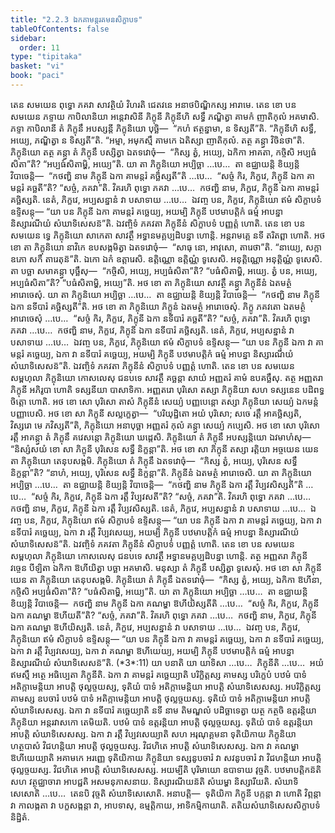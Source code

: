 ```yaml
---
title: "2.2.3 ឯកគាមន្តរគមនសិក្ខាបទ"
tableOfContents: false
sidebar:
  order: 11
type: "tipitaka"
basket: "vi"
book: "paci"
---
```



<DynamicBreadcrumb />

<Division number="687" book="paci">

<Paragraph number="2245" book="paci">
តេន សមយេន ពុទ្ធោ ភគវា សាវត្ថិយំ វិហរតិ ជេតវនេ អនាថបិណ្ឌិកស្ស អារាមេ. តេន ខោ បន សមយេន ភទ្ទាយ កាបិលានិយា អន្តេវាសិនី ភិក្ខុនី ភិក្ខុនីហិ សទ្ធឹ ភណ្ឌិត្វា គាមកំ ញាតិកុលំ អគមាសិ. ភទ្ទា កាបិលានី តំ ភិក្ខុនឹ អបស្សន្តី ភិក្ខុនិយោ បុច្ឆិ—  “កហំ ឥត្ថន្នាមា, ន ទិស្សតី”តិ. “ភិក្ខុនីហិ សទ្ធឹ, អយ្យេ, ភណ្ឌិត្វា ន ទិស្សតី”តិ. “អម្មា, អមុកស្មឹ គាមកេ ឯតិស្សា ញាតិកុលំ. តត្ថ គន្ត្វា វិចិនថា”តិ. ភិក្ខុនិយោ តត្ថ គន្ត្វា តំ ភិក្ខុនឹ បស្សិត្វា ឯតទវោចុំ—  “កិស្ស ត្វំ, អយ្យេ, ឯកិកា អាគតា, កច្ចិសិ អប្បធំសិតា”តិ? “អប្បធំសិតាម្ហិ, អយ្យេ”តិ.
</Paragraph>

<Paragraph number="2246" book="paci">
យា តា ភិក្ខុនិយោ អប្បិច្ឆា …បេ…  តា ឧជ្ឈាយន្តិ ខិយ្យន្តិ វិបាចេន្តិ—  “កថញ្ហិ នាម ភិក្ខុនី ឯកា គាមន្តរំ គច្ឆិស្សតី”តិ …បេ…  “សច្ចំ កិរ, ភិក្ខវេ, ភិក្ខុនី ឯកា គាមន្តរំ គច្ឆតី”តិ? “សច្ចំ, ភគវា”តិ. វិគរហិ ពុទ្ធោ ភគវា …បេ…  កថញ្ហិ នាម, ភិក្ខវេ, ភិក្ខុនី ឯកា គាមន្តរំ គច្ឆិស្សតិ. នេតំ, ភិក្ខវេ, អប្បសន្នានំ វា បសាទាយ …បេ…  ឯវញ្ច បន, ភិក្ខវេ, ភិក្ខុនិយោ ឥមំ សិក្ខាបទំ ឧទ្ទិសន្តុ—
</Paragraph>

<Paragraph number="2247" book="paci">
<Emphasis>“យា បន ភិក្ខុនី ឯកា គាមន្តរំ គច្ឆេយ្យ, អយម្បិ ភិក្ខុនី បឋមាបត្តិកំ ធម្មំ អាបន្នា និស្សារណីយំ សំឃាទិសេសន៑”</Emphasis>តិ.
</Paragraph>

<Paragraph number="2248" book="paci">
ឯវញ្ចិទំ ភគវតា ភិក្ខុនីនំ សិក្ខាបទំ បញ្ញត្តំ ហោតិ.
</Paragraph>

</Division>
<Division number="688" book="paci">

<Paragraph number="2249" book="paci">
តេន ខោ បន សមយេន ទ្វេ ភិក្ខុនិយោ សាកេតា សាវត្ថឹ អទ្ធានមគ្គប្បដិបន្នា ហោន្តិ. អន្តរាមគ្គេ នទី តរិតព្ពា ហោតិ. អថ ខោ តា ភិក្ខុនិយោ នាវិកេ ឧបសង្កមិត្វា ឯតទវោចុំ—  “សាធុ នោ, អាវុសោ, តារេថា”តិ. “នាយ្យេ, សក្កា ឧភោ សកឹ តារេតុន៑”តិ. ឯកោ ឯកំ ឧត្តារេសិ. ឧត្តិណ្ណោ ឧត្តិណ្ណំ ទូសេសិ. អនុត្តិណ្ណោ អនុត្តិណ្ណំ ទូសេសិ. តា បច្ឆា សមាគន្ត្វា បុច្ឆឹសុ—  “កច្ចិសិ, អយ្យេ, អប្បធំសិតា”តិ? “បធំសិតាម្ហិ, អយ្យេ. ត្វំ បន, អយ្យេ, អប្បធំសិតា”តិ? “បធំសិតាម្ហិ, អយ្យេ”តិ.
</Paragraph>

<Paragraph number="2250" book="paci">
អថ ខោ តា ភិក្ខុនិយោ សាវត្ថឹ គន្ត្វា ភិក្ខុនីនំ ឯតមត្ថំ អារោចេសុំ. យា តា ភិក្ខុនិយោ អប្បិច្ឆា …បេ…  តា ឧជ្ឈាយន្តិ ខិយ្យន្តិ វិបាចេន្តិ—  “កថញ្ហិ នាម ភិក្ខុនី ឯកា នទីបារំ គច្ឆិស្សតី”តិ. អថ ខោ តា ភិក្ខុនិយោ ភិក្ខូនំ ឯតមត្ថំ អារោចេសុំ. ភិក្ខូ ភគវតោ ឯតមត្ថំ អារោចេសុំ …បេ…  “សច្ចំ កិរ, ភិក្ខវេ, ភិក្ខុនី ឯកា នទីបារំ គច្ឆតី”តិ? “សច្ចំ, ភគវា”តិ. វិគរហិ ពុទ្ធោ ភគវា …បេ…  កថញ្ហិ នាម, ភិក្ខវេ, ភិក្ខុនី ឯកា នទីបារំ គច្ឆិស្សតិ. នេតំ, ភិក្ខវេ, អប្បសន្នានំ វា បសាទាយ …បេ…  ឯវញ្ច បន, ភិក្ខវេ, ភិក្ខុនិយោ ឥមំ សិក្ខាបទំ ឧទ្ទិសន្តុ—
</Paragraph>

<Paragraph number="2251" book="paci">
<Emphasis>“យា បន ភិក្ខុនី ឯកា វា គាមន្តរំ គច្ឆេយ្យ, ឯកា វា នទីបារំ គច្ឆេយ្យ, អយម្បិ ភិក្ខុនី បឋមាបត្តិកំ ធម្មំ អាបន្នា និស្សារណីយំ សំឃាទិសេសន៑”</Emphasis>តិ.
</Paragraph>

<Paragraph number="2252" book="paci">
ឯវញ្ចិទំ ភគវតា ភិក្ខុនីនំ សិក្ខាបទំ បញ្ញត្តំ ហោតិ.
</Paragraph>

</Division>
<Division number="689" book="paci">

<Paragraph number="2253" book="paci">
តេន ខោ បន សមយេន សម្ពហុលា ភិក្ខុនិយោ កោសលេសុ ជនបទេ សាវត្ថឹ គច្ឆន្តា សាយំ អញ្ញតរំ គាមំ ឧបគច្ឆឹសុ. តត្ថ អញ្ញតរា ភិក្ខុនី អភិរូបា ហោតិ ទស្សនីយា បាសាទិកា. អញ្ញតរោ បុរិសោ តស្សា ភិក្ខុនិយា សហ ទស្សនេន បដិពទ្ធចិត្តោ ហោតិ. អថ ខោ សោ បុរិសោ តាសំ ភិក្ខុនីនំ សេយ្យំ បញ្ញបេន្តោ តស្សា ភិក្ខុនិយា សេយ្យំ ឯកមន្តំ បញ្ញាបេសិ. អថ ខោ សា ភិក្ខុនី សល្លក្ខេត្វា—  “បរិយុដ្ឋិតោ អយំ បុរិសោ; សចេ រត្តឹ អាគច្ឆិស្សតិ, វិស្សរោ មេ ភវិស្សតី”តិ, ភិក្ខុនិយោ អនាបុច្ឆា អញ្ញតរំ កុលំ គន្ត្វា សេយ្យំ កប្បេសិ. អថ ខោ សោ បុរិសោ រត្តឹ អាគន្ត្វា តំ ភិក្ខុនឹ គវេសន្តោ ភិក្ខុនិយោ ឃដ្ដេសិ. ភិក្ខុនិយោ តំ ភិក្ខុនឹ អបស្សន្តិយោ ឯវមាហំសុ—  “និស្សំសយំ ខោ សា ភិក្ខុនី បុរិសេន សទ្ធឹ និក្ខន្តា”តិ.
</Paragraph>

<Paragraph number="2254" book="paci">
អថ ខោ សា ភិក្ខុនី តស្សា រត្តិយា អច្ចយេន យេន តា ភិក្ខុនិយោ តេនុបសង្កមិ. ភិក្ខុនិយោ តំ ភិក្ខុនឹ ឯតទវោចុំ—  “កិស្ស ត្វំ, អយ្យេ, បុរិសេន សទ្ធឹ និក្ខន្តា”តិ? “នាហំ, អយ្យេ, បុរិសេន សទ្ធឹ និក្ខន្តា”តិ. ភិក្ខុនីនំ ឯតមត្ថំ អារោចេសិ. យា តា ភិក្ខុនិយោ អប្បិច្ឆា …បេ…  តា ឧជ្ឈាយន្តិ ខិយ្យន្តិ វិបាចេន្តិ—  “កថញ្ហិ នាម ភិក្ខុនី ឯកា រត្តឹ វិប្បវសិស្សតី”តិ …បេ…  “សច្ចំ កិរ, ភិក្ខវេ, ភិក្ខុនី ឯកា រត្តឹ វិប្បវសតី”តិ? “សច្ចំ, ភគវា”តិ. វិគរហិ ពុទ្ធោ ភគវា …បេ…  កថញ្ហិ នាម, ភិក្ខវេ, ភិក្ខុនី ឯកា រត្តឹ វិប្បវសិស្សតិ. នេតំ, ភិក្ខវេ, អប្បសន្នានំ វា បសាទាយ …បេ…  ឯវញ្ច បន, ភិក្ខវេ, ភិក្ខុនិយោ ឥមំ សិក្ខាបទំ ឧទ្ទិសន្តុ—
</Paragraph>

<Paragraph number="2255" book="paci">
<Emphasis>“យា បន ភិក្ខុនី ឯកា វា គាមន្តរំ គច្ឆេយ្យ, ឯកា វា នទីបារំ គច្ឆេយ្យ, ឯកា វា រត្តឹ វិប្បវសេយ្យ, អយម្បិ ភិក្ខុនី បឋមាបត្តិកំ ធម្មំ អាបន្នា និស្សារណីយំ សំឃាទិសេសន៑”</Emphasis>តិ.
</Paragraph>

<Paragraph number="2256" book="paci">
ឯវញ្ចិទំ ភគវតា ភិក្ខុនីនំ សិក្ខាបទំ បញ្ញត្តំ ហោតិ.
</Paragraph>

</Division>
<Division number="690" book="paci">

<Paragraph number="2257" book="paci">
តេន ខោ បន សមយេន សម្ពហុលា ភិក្ខុនិយោ កោសលេសុ ជនបទេ សាវត្ថឹ អទ្ធានមគ្គប្បដិបន្នា ហោន្តិ. តត្ថ អញ្ញតរា ភិក្ខុនី វច្ចេន បីឡិតា ឯកិកា ឱហីយិត្វា បច្ឆា អគមាសិ. មនុស្សា តំ ភិក្ខុនឹ បស្សិត្វា ទូសេសុំ. អថ ខោ សា ភិក្ខុនី យេន តា ភិក្ខុនិយោ តេនុបសង្កមិ. ភិក្ខុនិយោ តំ ភិក្ខុនឹ ឯតទវោចុំ—  “កិស្ស ត្វំ, អយ្យេ, ឯកិកា ឱហីនា, កច្ចិសិ អប្បធំសិតា”តិ? “បធំសិតាម្ហិ, អយ្យេ”តិ.
</Paragraph>

<Paragraph number="2258" book="paci">
យា តា ភិក្ខុនិយោ អប្បិច្ឆា …បេ…  តា ឧជ្ឈាយន្តិ ខិយ្យន្តិ វិបាចេន្តិ—  កថញ្ហិ នាម ភិក្ខុនី ឯកា គណម្ហា ឱហីយិស្សតីតិ …បេ…  “សច្ចំ កិរ, ភិក្ខវេ, ភិក្ខុនី ឯកា គណម្ហា ឱហីយតី”តិ? “សច្ចំ, ភគវា”តិ. វិគរហិ ពុទ្ធោ ភគវា …បេ…  កថញ្ហិ នាម, ភិក្ខវេ, ភិក្ខុនី ឯកា គណម្ហា ឱហីយិស្សតិ. នេតំ, ភិក្ខវេ, អប្បសន្នានំ វា បសាទាយ …បេ…  ឯវញ្ច បន, ភិក្ខវេ, ភិក្ខុនិយោ ឥមំ សិក្ខាបទំ ឧទ្ទិសន្តុ—
</Paragraph>

</Division>
<Division number="691" book="paci">

<Paragraph number="2259" book="paci">
<Emphasis>“យា បន ភិក្ខុនី ឯកា វា គាមន្តរំ គច្ឆេយ្យ, ឯកា វា នទីបារំ គច្ឆេយ្យ, ឯកា វា រត្តឹ វិប្បវសេយ្យ, ឯកា វា គណម្ហា ឱហីយេយ្យ, អយម្បិ ភិក្ខុនី បឋមាបត្តិកំ ធម្មំ អាបន្នា និស្សារណីយំ សំឃាទិសេសន៑”</Emphasis>តិ. (*3*:<Emphasis>11</Emphasis>)
</Paragraph>

</Division>
<Division number="692" book="paci">

<Paragraph number="2260" book="paci">
<Emphasis>យា បនា</Emphasis>តិ យា យាទិសា …បេ…  <Emphasis>ភិក្ខុនី</Emphasis>តិ …បេ…  អយំ ឥមស្មឹ អត្ថេ អធិប្បេតា ភិក្ខុនីតិ.
</Paragraph>

<Paragraph number="2261" book="paci">
<Emphasis>ឯកា វា គាមន្តរំ គច្ឆេយ្យា</Emphasis>តិ បរិក្ខិត្តស្ស គាមស្ស បរិក្ខេបំ បឋមំ បាទំ អតិក្កាមេន្តិយា អាបត្តិ ថុល្លច្ចយស្ស, ទុតិយំ បាទំ អតិក្កាមេន្តិយា អាបត្តិ សំឃាទិសេសស្ស.
</Paragraph>

<Paragraph number="2262" book="paci">
អបរិក្ខិត្តស្ស គាមស្ស ឧបចារំ បឋមំ បាទំ អតិក្កាមេន្តិយា អាបត្តិ ថុល្លច្ចយស្ស. ទុតិយំ បាទំ អតិក្កាមេន្តិយា អាបត្តិ សំឃាទិសេសស្ស.
</Paragraph>

<Paragraph number="2263" book="paci">
<Emphasis>ឯកា វា នទីបារំ គច្ឆេយ្យា</Emphasis>តិ នទី នាម តិមណ្ឌលំ បដិច្ឆាទេត្វា យត្ថ កត្ថចិ ឧត្តរន្តិយា ភិក្ខុនិយា អន្តរវាសកោ តេមិយតិ. បឋមំ បាទំ ឧត្តរន្តិយា អាបត្តិ ថុល្លច្ចយស្ស. ទុតិយំ បាទំ ឧត្តរន្តិយា អាបត្តិ សំឃាទិសេសស្ស.
</Paragraph>

<Paragraph number="2264" book="paci">
<Emphasis>ឯកា វា រត្តឹ វិប្បវសេយ្យា</Emphasis>តិ សហ អរុណុគ្គមនា ទុតិយិកាយ ភិក្ខុនិយា ហត្ថបាសំ វិជហន្តិយា អាបត្តិ ថុល្លច្ចយស្ស. វិជហិតេ អាបត្តិ សំឃាទិសេសស្ស.
</Paragraph>

<Paragraph number="2265" book="paci">
<Emphasis>ឯកា វា គណម្ហា ឱហីយេយ្យា</Emphasis>តិ អគាមកេ អរញ្ញេ ទុតិយិកាយ ភិក្ខុនិយា ទស្សនូបចារំ វា សវនូបចារំ វា វិជហន្តិយា អាបត្តិ ថុល្លច្ចយស្ស. វិជហិតេ អាបត្តិ សំឃាទិសេសស្ស.
</Paragraph>

<Paragraph number="2266" book="paci">
<Emphasis>អយម្បី</Emphasis>តិ បុរិមាយោ ឧបាទាយ វុច្ចតិ.
</Paragraph>

<Paragraph number="2267" book="paci">
<Emphasis>បឋមាបត្តិកន៑</Emphasis>តិ សហ វត្ថុជ្ឈាចារា អាបជ្ជតិ អសមនុភាសនាយ.
</Paragraph>

<Paragraph number="2268" book="paci">
<Emphasis>និស្សារណីយន៑</Emphasis>តិ សំឃម្ហា និស្សារីយតិ.
</Paragraph>

<Paragraph number="2269" book="paci">
<Emphasis>សំឃាទិសេសោ</Emphasis>តិ …បេ…  តេនបិ វុច្ចតិ សំឃាទិសេសោតិ.
</Paragraph>

</Division>
<Division number="693" book="paci">

<Paragraph number="2270" book="paci">
អនាបត្តិ—  ទុតិយិកា ភិក្ខុនី បក្កន្តា វា ហោតិ វិព្ភន្តា វា កាលង្កតា វា បក្ខសង្កន្តា វា, អាបទាសុ, ឧម្មត្តិកាយ, អាទិកម្មិកាយាតិ.

</Paragraph>
</Division>

<Paragraph number="2271" type="center" book="paci">
តតិយសំឃាទិសេសសិក្ខាបទំ និដ្ឋិតំ.
</Paragraph>
